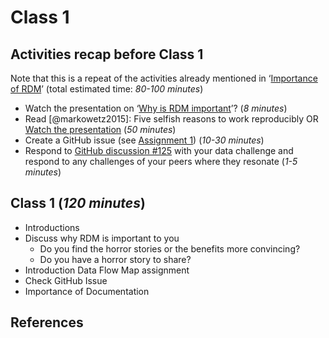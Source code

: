 # Class 1 {#class1}

::: callout-important
## Activities recap before Class 1

Note that this is a repeat of the activities already mentioned in '[Importance of RDM](https://estherplomp.github.io/TNW-RDM-101/02-Importance-of-RDM.html)' (total estimated time: *80-100 minutes*)

-   Watch the presentation on '[Why is RDM important](https://drive.google.com/file/d/1eJ8R7DbiPRq2ynaImHGzdz8QBgwVt82o/view?usp=sharing)'? (*8 minutes*)
-   Read [@markowetz2015]: Five selfish reasons to work reproducibly OR [Watch the presentation](https://youtu.be/1Y_oIjlH-yg?t=355) (*50 minutes*)
-   Create a GitHub issue (see [Assignment 1](https://estherplomp.github.io/TNW-RDM-101/03-Assignment-GitHub-1.html)) (*10-30 minutes*)
-   Respond to [GitHub discussion #125](https://github.com/EstherPlomp/TNW-RDM-101/discussions/125) with your data challenge and respond to any challenges of your peers where they resonate (*1-5 minutes*)
:::

## **Class 1 (*120 minutes*)**

-   Introductions
-   Discuss why RDM is important to you
    -   Do you find the horror stories or the benefits more convincing?
    -   Do you have a horror story to share?
-   Introduction Data Flow Map assignment
-   Check GitHub Issue
-   Importance of Documentation

## References {.unnumbered}
